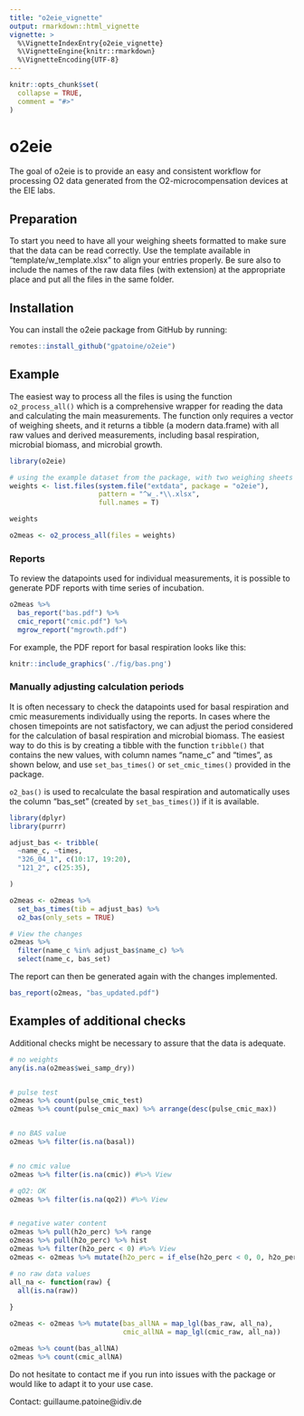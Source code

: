 ```yaml
---
title: "o2eie_vignette"
output: rmarkdown::html_vignette
vignette: >
  %\VignetteIndexEntry{o2eie_vignette}
  %\VignetteEngine{knitr::rmarkdown}
  %\VignetteEncoding{UTF-8}
---
```


```r
knitr::opts_chunk$set(
  collapse = TRUE,
  comment = "#>"
)
```


# o2eie

The goal of o2eie is to provide an easy and consistent workflow for processing O2 data generated from the O2-microcompensation devices at the EIE labs.


## Preparation

To start you need to have all your weighing sheets formatted to make sure that the data can be read correctly. Use the template available in "template/w_template.xlsx" to align your entries properly. Be sure also to include the names of the raw data files (with extension) at the appropriate place and put all the files in the same folder.


## Installation

You can install the o2eie package from GitHub by running:

``` r
remotes::install_github("gpatoine/o2eie")

```

## Example

The easiest way to process all the files is using the function `o2_process_all()` which is a comprehensive wrapper for reading the data and calculating the main measurements. The function only requires a vector of weighing sheets, and it returns a tibble (a modern data.frame) with all raw values and derived measurements, including basal respiration, microbial biomass, and microbial growth.

```r
library(o2eie)

# using the example dataset from the package, with two weighing sheets
weights <- list.files(system.file("extdata", package = "o2eie"),
                      pattern = "^w_.*\\.xlsx",
                      full.names = T)

weights

o2meas <- o2_process_all(files = weights)


```


### Reports

To review the datapoints used for individual measurements, it is possible to generate PDF reports with time series of incubation.

``` r
o2meas %>% 
  bas_report("bas.pdf") %>% 
  cmic_report("cmic.pdf") %>% 
  mgrow_report("mgrowth.pdf")

```

For example, the PDF report for basal respiration looks like this:

```r
knitr::include_graphics('./fig/bas.png')

```


### Manually adjusting calculation periods

It is often necessary to check the datapoints used for basal respiration and cmic measurements individually using the reports. In cases where the chosen timepoints are not satisfactory, we can adjust the period considered for the calculation of basal respiration and microbial biomass. The easiest way to do this is by creating a tibble with the function `tribble()` that contains the new values, with column names "name_c" and "times", as shown below, and use `set_bas_times()` or `set_cmic_times()` provided in the package.

`o2_bas()` is used to recalculate the basal respiration and automatically uses the column "bas_set" (created by `set_bas_times()`) if it is available.

```r
library(dplyr)
library(purrr)

adjust_bas <- tribble(
  ~name_c, ~times,
  "326_04_1", c(10:17, 19:20),
  "121_2", c(25:35),

)

o2meas <- o2meas %>% 
  set_bas_times(tib = adjust_bas) %>% 
  o2_bas(only_sets = TRUE)

# View the changes
o2meas %>% 
  filter(name_c %in% adjust_bas$name_c) %>% 
  select(name_c, bas_set)
```

The report can then be generated again with the changes implemented.


``` r
bas_report(o2meas, "bas_updated.pdf")

```

## Examples of additional checks

Additional checks might be necessary to assure that the data is adequate.

```r
# no weights
any(is.na(o2meas$wei_samp_dry))


# pulse test
o2meas %>% count(pulse_cmic_test)
o2meas %>% count(pulse_cmic_max) %>% arrange(desc(pulse_cmic_max))


# no BAS value
o2meas %>% filter(is.na(basal))


# no cmic value
o2meas %>% filter(is.na(cmic)) #%>% View

# qO2: OK
o2meas %>% filter(is.na(qo2)) #%>% View


# negative water content
o2meas %>% pull(h2o_perc) %>% range
o2meas %>% pull(h2o_perc) %>% hist
o2meas %>% filter(h2o_perc < 0) #%>% View
o2meas <- o2meas %>% mutate(h2o_perc = if_else(h2o_perc < 0, 0, h2o_perc))

```


```r
# no raw data values
all_na <- function(raw) {
  all(is.na(raw))
  
}

o2meas <- o2meas %>% mutate(bas_allNA = map_lgl(bas_raw, all_na),
                            cmic_allNA = map_lgl(cmic_raw, all_na))

o2meas %>% count(bas_allNA)
o2meas %>% count(cmic_allNA)


```



Do not hesitate to contact me if you run into issues with the package or would like to adapt it to your use case.


Contact: guillaume.patoine@idiv.de